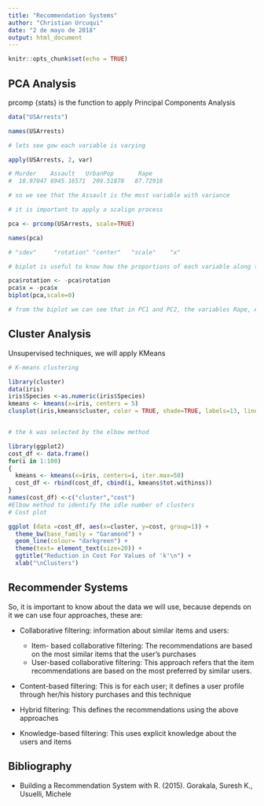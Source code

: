 ```yaml
---
title: "Recommendation Systems"
author: "Christian Urcuqui"
date: "2 de mayo de 2018"
output: html_document
---
```


```r
knitr::opts_chunk$set(echo = TRUE)
```



## PCA Analysis

prcomp {stats} is the function to apply Principal Components Analysis 

```r

data("USArrests")

names(USArrests)

# lets see gow each variable is varying

apply(USArrests, 2, var)

# Murder    Assault   UrbanPop       Rape 
#  18.97047 6945.16571  209.51878   87.72916 

# so we see that the Assault is the most variable with variance

# it is important to apply a scalign process 

pca <- prcomp(USArrests, scale=TRUE)

names(pca)

# "sdev"     "rotation" "center"   "scale"    "x"       

# biplot is useful to know how the proportions of each variable along the two principal components

pca$rotation <- -pca$rotation
pca$x = -pca$x
biplot(pca,scale=0)

# from the biplot we can see that in PC1 and PC2, the variables Rape, Assault and Murder are more correlated than the UrbanPop feature. 


```

## Cluster Analysis 

Unsupervised techniques, we will apply KMeans 

```r

# K-means clustering

library(cluster)
data(iris)
iris$Species <-as.numeric(iris$Species)
kmeans <- kmeans(x=iris, centers = 5)
clusplot(iris,kmeans$cluster, color = TRUE, shade=TRUE, labels=13, lines=0)


# the k was selected by the elbow method

library(ggplot2)
cost_df <- data.frame()
for(i in 1:100)
{
  kmeans <- kmeans(x=iris, centers=i, iter.max=50)
  cost_df <- rbind(cost_df, cbind(i, kmeans$tot.withinss))
}
names(cost_df) <-c("cluster","cost")
#Elbow method to identify the idle number of clusters 
# Cost plot

ggplot (data =cost_df, aes(x=cluster, y=cost, group=1)) + 
  theme_bw(base_family = "Garamond") + 
  geom_line(colour= "darkgreen") +
  theme(text= element_text(size=20)) +
  ggtitle("Reduction in Cost For Values of 'k'\n") +
  xlab("\nClusters")


```
## Recommender Systems

So, it is important to know about the data we will use, because depends on it we can use four approaches, these are:

+ Collaborative filtering: information about similar items and users:
  + Item- based collaborative filtering: The recommendations are based on the most similar items that the user's purchases 
  + User-based collaborative filtering: This approach refers that the item recommendations are based on the most preferred by similar users. 
  
+ Content-based filtering: This is for each user; it defines a user profile through her/his history purchases and this technique

+ Hybrid filtering: This defines the recommendations using the above approaches 

+ Knowledge-based filtering: This uses explicit knowledge about the users and items 






## Bibliography

+ Building a Recommendation System with R. (2015). Gorakala, Suresh K., Usuelli, Michele

